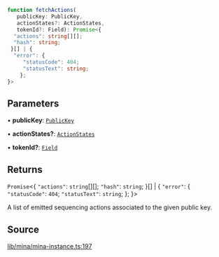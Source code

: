 ```ts
function fetchActions(
   publicKey: PublicKey, 
   actionStates?: ActionStates, 
   tokenId?: Field): Promise<{
  "actions": string[][];
  "hash": string;
 }[] | {
  "error": {
     "statusCode": 404;
     "statusText": string;
    };
}>
```

## Parameters

• **publicKey**: [`PublicKey`](../../../classes/PublicKey.mdx)

• **actionStates?**: [`ActionStates`](../type-aliases/ActionStates.mdx)

• **tokenId?**: [`Field`](../../../classes/Field.mdx)

## Returns

`Promise`\<\{
  `"actions"`: `string`[][];
  `"hash"`: `string`;
 \}[] \| \{
  `"error"`: \{
     `"statusCode"`: `404`;
     `"statusText"`: `string`;
    \};
 \}\>

A list of emitted sequencing actions associated to the given public key.

## Source

[lib/mina/mina-instance.ts:197](https://github.com/o1-labs/o1js/blob/3b1b22555bd0099419efc0703dfdb8b2eb7c3e6f/src/lib/mina/mina-instance.ts#L197)
